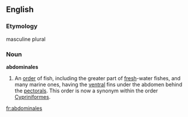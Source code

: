 ==English==

===Etymology===
{{L.}} masculine plural 

===Noun===
'''abdominales'''

# {{context|zoology|obsolete}} An [[order]] of fish, including the greater part of [[fresh]]-water fishes, and many marine ones, having the [[ventral]] fins under the abdomen behind the [[pectoral]]s.  This order is now a synonym within the order [[Cypriniformes]].

[[fr:abdominales]]